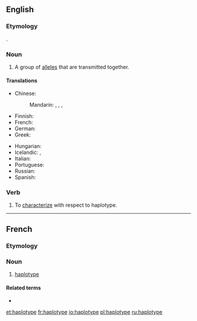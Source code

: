 ==English==

===Etymology===
{{blend|haploid|type|lang=en}}.

===Noun===
{{en-noun}}
{{wikipedia}}
# {{label|en|genetics}} A group of [[allele]]s that are transmitted together.

====Translations====
{{trans-top|group of alleles}}
* Chinese:
*: Mandarin: {{t|cmn|單倍型|sc=Hani}}, {{t|cmn|单倍型|tr=dānbèixíng|sc=Hani}}, {{t|cmn|單體型|sc=Hani}}, {{t|cmn|单体型|tr=dāntǐxíng|sc=Hani}}
* Finnish: {{t|fi|haplotyyppi}}
* French: {{t+|fr|haplotype|m}}
* German: {{t|de|Haplotyp|m}}
* Greek: {{t|el|απλότυπος|m|sc=Grek}}
{{trans-mid}}
* Hungarian: {{t|hu|haplotípus}}
* Icelandic: {{t|is|setröð|f}}, {{t|is|einlitna arfgerð|f}}
* Italian: {{t|it|aplotipo}}
* Portuguese: {{t|pt|haplótipo}}
* Russian: {{t+|ru|гаплоти́п|m}}
* Spanish: {{t|es|haplotipo}}
{{trans-bottom}}

===Verb===
{{en-verb|haplotyp}}

# {{label|en|genetics}} To [[characterize]] with respect to haplotype.

----

==French==

===Etymology===
{{prefix|haplo|type|lang=fr}}

===Noun===
{{wikipedia|lang=fr}}
{{fr-noun|m}}

# {{lb|fr|genetics}} [[#English|haplotype]]

====Related terms====
* {{l|fr|haplogroupe}}

[[et:haplotype]]
[[fr:haplotype]]
[[io:haplotype]]
[[pl:haplotype]]
[[ru:haplotype]]